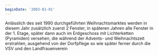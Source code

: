 ```yaml
---
beginDate: '2003-01-01'
---
```


Anlässlich des seit 1990 durchgeführten Weihnachtsmarktes werden in diesem Jahr
zusätzlich zuerst 2 Fenster, in späteren Jahren alle Fenster in der 1. Etage,
später dann auch im Erdgeschoss mit Lichterketten (Pyramiden) versehen, die
während der Advents- und Weihnachtszeit erstrahlen, ausgehend von der Dorfpflege
so wie später ferner durch die VSV und den Landfrauenverein

